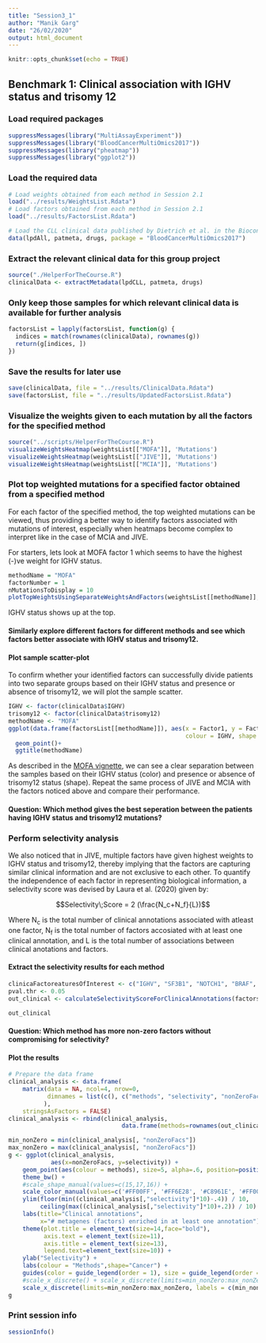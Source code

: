 ```yaml
---
title: "Session3_1"
author: "Manik Garg"
date: "26/02/2020"
output: html_document
---
```


```r
knitr::opts_chunk$set(echo = TRUE)
```

## Benchmark 1: Clinical association with IGHV status and trisomy 12

### Load required packages
```r
suppressMessages(library("MultiAssayExperiment"))
suppressMessages(library("BloodCancerMultiOmics2017"))
suppressMessages(library("pheatmap"))
suppressMessages(library("ggplot2"))
```

### Load the required data
```r
# Load weights obtained from each method in Session 2.1 
load("../results/WeightsList.Rdata")
# Load factors obtained from each method in Session 2.1 
load("../results/FactorsList.Rdata")
```

```r
# Load the CLL clinical data published by Dietrich et al. in the Bioconductor package BloodCancerMultiOmics2017
data(lpdAll, patmeta, drugs, package = "BloodCancerMultiOmics2017")
```

### Extract the relevant clinical data for this group project
```r
source("./HelperForTheCourse.R")
clinicalData <- extractMetadata(lpdCLL, patmeta, drugs)
```

### Only keep those samples for which relevant clinical data is available for further analysis
```r
factorsList = lapply(factorsList, function(g) {
  indices = match(rownames(clinicalData), rownames(g))
  return(g[indices, ])
})
```

### Save the results for later use
```r
save(clinicalData, file = "../results/ClinicalData.Rdata")
save(factorsList, file = "../results/UpdatedFactorsList.Rdata")
```

### Visualize the weights given to each mutation by all the factors for the specified method

```r
source("../scripts/HelperForTheCourse.R")
visualizeWeightsHeatmap(weightsList[["MOFA"]], 'Mutations')
visualizeWeightsHeatmap(weightsList[["JIVE"]], 'Mutations')
visualizeWeightsHeatmap(weightsList[["MCIA"]], 'Mutations')
```

### Plot top weighted mutations for a specified factor obtained from a specified method

For each factor of the specified method, the top weighted mutations can be viewed, thus providing a better way to identify factors associated with mutations of interest, especially when heatmaps become complex to interpret like in the case of MCIA and JIVE. 

For starters, lets look at MOFA factor 1 which seems to have the highest (-)ve weight for IGHV status.

```r
methodName = "MOFA"
factorNumber = 1
nMutationsToDisplay = 10
plotTopWeightsUsingSeparateWeightsAndFactors(weightsList[[methodName]], "Mutations", factor = factorNumber, nfeatures = nMutationsToDisplay)
```
IGHV status shows up at the top. 

#### Similarly explore different factors for different methods and see which factors better associate with IGHV status and trisomy12.

#### Plot sample scatter-plot

To confirm whether your identified factors can successfully divide patients into two separate groups based on their IGHV status and presence or absence of trisomy12, we will plot the sample scatter. 

```r
IGHV <- factor(clinicalData$IGHV)
trisomy12 <- factor(clinicalData$trisomy12)
methodName <- "MOFA"
ggplot(data.frame(factorsList[[methodName]]), aes(x = Factor1, y = Factor2, 
                                                  colour = IGHV, shape = trisomy12)) +
  geom_point()+ 
  ggtitle(methodName)
```

As described in the [MOFA vignette](https://bioconductor.org/packages/devel/bioc/vignettes/MOFA/inst/doc/MOFA_example_CLL.html), we can see a clear separation between the samples based on their IGHV status (color) and presence or absence of trisomy12 status (shape). Repeat the same process of JIVE and MCIA with the factors noticed above and compare their performance.

#### Question: Which method gives the best seperation between the patients having IGHV status and trisomy12 mutations?

### Perform selectivity analysis

We also noticed that in JIVE, multiple factors have given highest weights to IGHV status and trisomy12, thereby implying that the factors are capturing similar clinical information and are not exclusive to each other. To quantify the independence of each factor in representing biological information, a selectivity score was devised by Laura et al. (2020) given by:

$$Selectivity\;Score = 2 (\frac{N_c+N_f}{L})$$

Where N<sub>c</sub> is the total number of clinical annotations associated with atleast one factor, N<sub>f</sub> is the total number of factors accosiated with at least one clinical annotation, and L is the total number of associations between clinical anotations and factors.

#### Extract the selectivity results for each method

```r
clinicaFactoreaturesOfInterest <- c("IGHV", "SF3B1", "NOTCH1", "BRAF", "TP53", "del17p13", "del11q22.3", "trisomy12")
pval.thr <- 0.05
out_clinical <- calculateSelectivityScoreForClinicalAnnotations(factorsList, clinicalData, clinicaFactoreaturesOfInterest, pval.thr)
```

```r
out_clinical
```

#### Question: Which method has more non-zero factors without compromising for selectivity?

#### Plot the results
```r
# Prepare the data frame
clinical_analysis <- data.frame(
    matrix(data = NA, ncol=4, nrow=0, 
           dimnames = list(c(), c("methods", "selectivity", "nonZeroFacs", "total_annotations"))
          ),
    stringsAsFactors = FALSE)
clinical_analysis <- rbind(clinical_analysis,
                                data.frame(methods=rownames(out_clinical), out_clinical))

min_nonZero = min(clinical_analysis[, "nonZeroFacs"]) 
max_nonZero = max(clinical_analysis[, "nonZeroFacs"]) 
g <- ggplot(clinical_analysis, 
            aes(x=nonZeroFacs, y=selectivity)) + 
    geom_point(aes(colour = methods), size=5, alpha=.6, position=position_jitter(h=0, w=0.15))+ 
    theme_bw() + 
    #scale_shape_manual(values=c(15,17,16)) + 
    scale_color_manual(values=c('#FF00FF', '#FF6E28', '#C8961E', '#FF0000', '#0000FF', '#A0A0A0', '#48D1CC', '#00FF00')) +
    ylim(floor(min((clinical_analysis[,"selectivity"]*10)-.4)) / 10,
         ceiling(max((clinical_analysis[,"selectivity"]*10)+.2)) / 10) +
    labs(title="Clinical annotations", 
         x="# metagenes (factors) enriched in at least one annotation") +
    theme(plot.title = element_text(size=14,face="bold"),
          axis.text = element_text(size=11),
          axis.title = element_text(size=13),
          legend.text=element_text(size=10)) +
    ylab("Selectivity") + 
    labs(colour = "Methods",shape="Cancer") +
    guides(color = guide_legend(order = 1), size = guide_legend(order = 3)) + 
    #scale_x_discrete() + scale_x_discrete(limits=min_nonZero:max_nonZero) + 
    scale_x_discrete(limits=min_nonZero:max_nonZero, labels = c(min_nonZero:max_nonZero));
g
```

### Print session info
```r
sessionInfo()
```